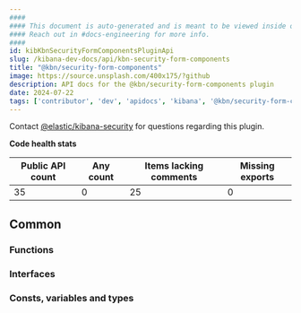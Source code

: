 ```yaml
---
####
#### This document is auto-generated and is meant to be viewed inside our experimental, new docs system.
#### Reach out in #docs-engineering for more info.
####
id: kibKbnSecurityFormComponentsPluginApi
slug: /kibana-dev-docs/api/kbn-security-form-components
title: "@kbn/security-form-components"
image: https://source.unsplash.com/400x175/?github
description: API docs for the @kbn/security-form-components plugin
date: 2024-07-22
tags: ['contributor', 'dev', 'apidocs', 'kibana', '@kbn/security-form-components']
---
```




Contact [@elastic/kibana-security](https://github.com/orgs/elastic/teams/kibana-security) for questions regarding this plugin.

**Code health stats**

| Public API count  | Any count | Items lacking comments | Missing exports |
|-------------------|-----------|------------------------|-----------------|
| 35 | 0 | 25 | 0 |

## Common

### Functions
<DocDefinitionList data={kbnSecurityFormComponentsObj.common.functions}/>

### Interfaces
<DocDefinitionList data={kbnSecurityFormComponentsObj.common.interfaces}/>

### Consts, variables and types
<DocDefinitionList data={kbnSecurityFormComponentsObj.common.misc}/>

